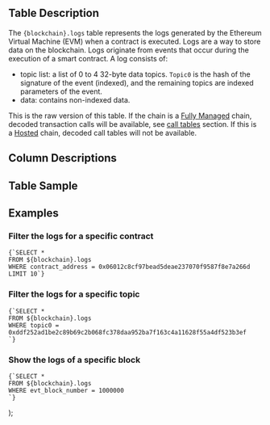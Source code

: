   <div>
    <h2>Table Description</h2>
    <p>
      The <code>{blockchain}.logs</code> table represents the logs generated by the Ethereum Virtual Machine (EVM) when a contract is executed. Logs are a way to store data on the blockchain. Logs originate from events that occur during the execution of a smart contract. A log consists of: 
      <ul>
        <li>topic list: a list of 0 to 4 32-byte data topics. <code>Topic0</code> is the hash of the signature of the event (indexed), and the remaining topics are indexed parameters of the event.</li>
        <li>data: contains non-indexed data.</li>
      </ul>
    <Tip> 
      This is the raw version of this table. If the chain is a <a href={`/catalyst/fully-managed`}>Fully Managed</a> chain, decoded transaction calls will be available, see <a href={`/data-catalog/evm/${blockchain}/decoded/call-tables`}>call tables</a> section. If this is a <a href={`/catalyst/hosted`}>Hosted</a> chain, decoded call tables will not be available.
    </Tip>
    </p>
    <h2>Column Descriptions</h2>
    <ColumnDescriptions tableSchema={blockchain} tableName="logs" />
    <h2>Table Sample</h2>
    <TableSample tableSchema={blockchain} tableName="logs" />
    <h2>Examples</h2>
    <h3>Filter the logs for a specific contract</h3>
    <pre><code>{`SELECT *
FROM ${blockchain}.logs
WHERE contract_address = 0x06012c8cf97bead5deae237070f9587f8e7a266d
LIMIT 10`}</code></pre>
    <h3>Filter the logs for a specific topic</h3>
    <pre><code>{`SELECT *
FROM ${blockchain}.logs
WHERE topic0 = 0xddf252ad1be2c89b69c2b068fc378daa952ba7f163c4a11628f55a4df523b3ef
`}</code></pre>
    <h3>Show the logs of a specific block</h3>
    <pre><code>{`SELECT *
FROM ${blockchain}.logs
WHERE evt_block_number = 1000000
`}</code></pre>
  </div>
);
